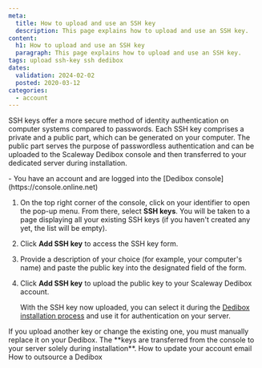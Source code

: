 ```yaml
---
meta:
  title: How to upload and use an SSH key
  description: This page explains how to upload and use an SSH key.
content:
  h1: How to upload and use an SSH key
  paragraph: This page explains how to upload and use an SSH key.
tags: upload ssh-key ssh dedibox
dates:
  validation: 2024-02-02
  posted: 2020-03-12
categories:
  - account
---
```


SSH keys offer a more secure method of identity authentication on computer systems compared to passwords. Each SSH key comprises a private and a public part, which can be generated on your computer. The public part serves the purpose of passwordless authentication and can be uploaded to the Scaleway Dedibox console and then transferred to your dedicated server during installation.

<Message type="requirement">
  - You have an account and are logged into the [Dedibox console](https://console.online.net)
</Message>

1. On the top right corner of the console, click on your identifier to open the pop-up menu. From there, select **SSH keys**.
    <Lightbox src="scaleway-dedibox-console-ssh-key-menu.webp" />
    You will be taken to a page displaying all your existing SSH keys (if you haven't created any yet, the list will be empty).
2. Click **Add SSH key** to access the SSH key form.
3. Provide a description of your choice (for example, your computer's name) and paste the public key into the designated field of the form.
4. Click **Add SSH key** to upload the public key to your Scaleway Dedibox account.

    With the SSH key now uploaded, you can select it during the [Dedibox installation process](/dedibox/dedicated-servers/how-to/install-a-server/) and use it for authentication on your server.
  <Message type="note">
    If you upload another key or change the existing one, you must manually replace it on your Dedibox. The **keys are transferred from the console to your server solely during installation**.
  </Message>

<Navigation title="See also">
  <PreviousButton to="/dedibox-console/account/how-to/update-email/">How to update your account email</PreviousButton>
  <NextButton to="/dedibox-console/account/how-to/outsource-dedibox/">How to outsource a Dedibox</NextButton>
</Navigation>